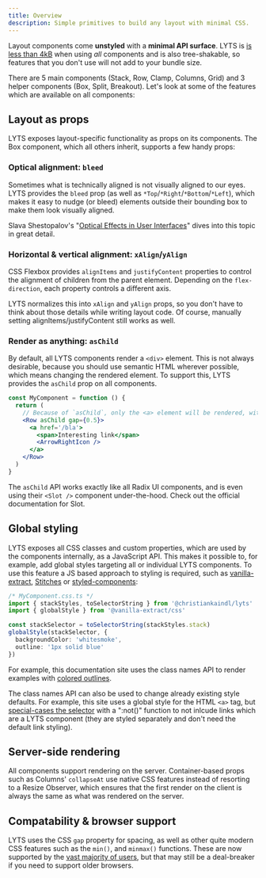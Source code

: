 ```yaml
---
title: Overview
description: Simple primitives to build any layout with minimal CSS.
---
```




Layout components come **unstyled** with a **minimal API surface**. LYTS is [is less than 4kB](https://bundlephobia.com/package/@christiankaindl/lyts@1.0.0-alpha.10) when using *all* components and is also tree-shakable, so features that you don't use will not add to your bundle size.

There are 5 main components (<Link href='/components/stack'>Stack</Link>, <Link href='/components/row'>Row</Link>, <Link href='/components/clamp'>Clamp</Link>, <Link href='/components/columns'>Columns</Link>, <Link href='/components/grid'>Grid</Link>) and 3 helper components (<Link href='/components/box'>Box</Link>, <Link href='/components/split'>Split</Link>, <Link href='/components/breakout'>Breakout</Link>). Let's look at some of the features which are available on all components:

## Layout as props

LYTS exposes layout-specific functionality as props on its components. The <Link href='/components/box'><a>Box</a></Link> component, which all others inherit, supports a few handy props:

### Optical alignment: `bleed`

Sometimes what is technically aligned is not visually aligned to our eyes. LYTS provides the `bleed` prop (as well as `*Top`/`*Right`/`*Bottom`/`*Left`), which makes it easy to nudge (or bleed) elements outside their bounding box to make them look visually aligned.

Slava Shestopalov's "[Optical Effects in User Interfaces](https://medium.muz.li/optical-effects-9fca82b4cd9a)" dives into this topic in great detail.

### Horizontal & vertical alignment: `xAlign`/`yAlign`

CSS Flexbox provides `alignItems` and `justifyContent` properties to control the alignment of children from the parent element. Depending on the `flex-direction`, each property controls a different axis.

LYTS normalizes this into `xAlign` and `yAlign` props, so you don't have to think about those details while writing layout code. Of course, manually setting alignItems/justifyContent still works as well.

### Render as anything: `asChild`

By default, all LYTS components render a `<div>` element. This is not always desirable, because you should use semantic HTML wherever possible, which means changing the rendered element. To support this, LYTS provides the `asChild` prop on all components.

```jsx
const MyComponent = function () {
  return (
    // Because of `asChild`, only the <a> element will be rendered, without an additionl wrapping div.
    <Row asChild gap={0.5}>
      <a href='/bla'>
        <span>Interesting link</span>
        <ArrowRightIcon />
      </a>
    </Row>
  )
}
```

The `asChild` API works exactly like all Radix UI components, and is even using their `<Slot />` component under-the-hood. Check out the <Link href='https://www.radix-ui.com/docs/primitives/utilities/slot'>official documentation for Slot</Link>.

## Global styling

LYTS exposes all CSS classes and custom properties, which are used by the components internally, as a JavaScript API. This makes it possible to, for example, add global styles targeting all or individual LYTS components. To use this feature a JS based approach to styling is required, such as [vanilla-extract](https://vanilla-extract.style/), [Stitches](https://stitches.dev/) or [styled-components](https://styled-components.com/):

```ts
/* MyComponent.css.ts */
import { stackStyles, toSelectorString } from '@christiankaindl/lyts'
import { globalStyle } from '@vanilla-extract/css'

const stackSelector = toSelectorString(stackStyles.stack)
globalStyle(stackSelector, {
  backgroundColor: 'whitesmoke',
  outline: '1px solid blue'
})
```

For example, this documentation site uses the class names API to render examples with [colored outlines](https://github.com/christiankaindl/LYTS-website/blob/main/styles/index.css.ts).

The class names API can also be used to change already existing style defaults. For example, this site uses a global style for the HTML `<a>` tag, but [special-cases the selector](https://github.com/christiankaindl/LYTS-website/blob/main/styles/index.css.ts) with a ":not()" function to not inlcude links which are a LYTS component (they are styled separately and don't need the default link styling).

## Server-side rendering

All components support rendering on the server. Container-based props such as <Link href='/components/columns'>Columns</Link>' `collapseAt` use native CSS features instead of resorting to a Resize Observer, which ensures that the first render on the client is always the same as what was rendered on the server.

## Compatability & browser support

LYTS uses the CSS `gap` property for spacing, as well as other quite modern CSS features such as the `min()`, and `minmax()` functions. These are now supported by the [vast majority of users](https://caniuse.com/?search=gap), but that may still be a deal-breaker if you need to support older browsers.
